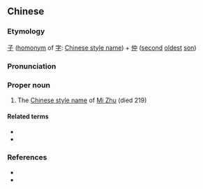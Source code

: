 ==Chinese==
{{zh-forms}}

===Etymology===
[[子]] ([[homonym]] of [[字]]: [[w:Chinese style name|Chinese style name]]) + [[仲]] ([[second]] [[oldest]] [[son]])

===Pronunciation===
{{zh-pron
|m=Zǐzhòng
|cat=pn
}}

===Proper noun===
{{zh-proper noun}}

# The [[w:Chinese style name|Chinese style name]] of [[w:Mi Zhu|Mi Zhu]] (died 219)

====Related terms====
* {{l|zh|麋竺}}
* {{l|zh|糜竺}}

===References===
* {{pedialite|麋竺|lang=zh}}
* {{pedialite|Mi Zhu}}